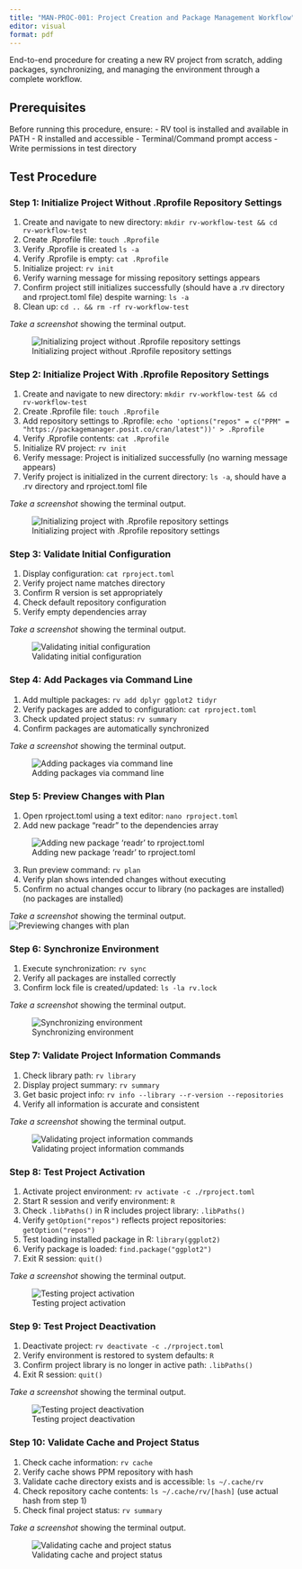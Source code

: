 ```yaml
---
title: "MAN-PROC-001: Project Creation and Package Management Workflow"
editor: visual
format: pdf
---
```


End-to-end procedure for creating a new RV project from scratch, adding packages, synchronizing, and managing the environment through a complete workflow.

## Prerequisites

Before running this procedure, ensure: - RV tool is installed and available in PATH - R installed and accessible - Terminal/Command prompt access - Write permissions in test directory

## Test Procedure

::: step
### Step 1: Initialize Project Without .Rprofile Repository Settings

1.  Create and navigate to new directory: `mkdir rv-workflow-test && cd rv-workflow-test`
2.  Create .Rprofile file: `touch .Rprofile`
3.  Verify .Rprofile is created `ls -a`
4.  Verify .Rprofile is empty: `cat .Rprofile`
5.  Initialize project: `rv init`
6.  Verify warning message for missing repository settings appears
7.  Confirm project still initializes successfully (should have a .rv directory and rproject.toml file) despite warning: `ls -a`
8.  Clean up: `cd .. && rm -rf rv-workflow-test`

*Take a screenshot* showing the terminal output.

![Initializing project without .Rprofile repository settings](images/man-proc-001-01.png){.screenshot}
:::

::: step
### Step 2: Initialize Project With .Rprofile Repository Settings

1.  Create and navigate to new directory: `mkdir rv-workflow-test && cd rv-workflow-test`
2.  Create .Rprofile file: `touch .Rprofile`
3.  Add repository settings to .Rprofile: `echo 'options("repos" = c("PPM" = "https://packagemanager.posit.co/cran/latest"))' > .Rprofile`
4.  Verify .Rprofile contents: `cat .Rprofile`
5.  Initialize RV project: `rv init`
6.  Verify message: Project is initialized successfully (no warning message appears)
7.  Verify project is initialized in the current directory: `ls -a`, should have a .rv directory and rproject.toml file

*Take a screenshot* showing the terminal output.

![Initializing project with .Rprofile repository settings](images/man-proc-001-02.png){.screenshot}
:::

::: step
### Step 3: Validate Initial Configuration

1.  Display configuration: `cat rproject.toml`
2.  Verify project name matches directory
3.  Confirm R version is set appropriately
4.  Check default repository configuration
5.  Verify empty dependencies array

*Take a screenshot* showing the terminal output.

![Validating initial configuration](images/man-proc-001-03.png){.screenshot}
:::

::: step
### Step 4: Add Packages via Command Line

1.  Add multiple packages: `rv add dplyr ggplot2 tidyr`
2.  Verify packages are added to configuration: `cat rproject.toml`
3.  Check updated project status: `rv summary`
4.  Confirm packages are automatically synchronized

*Take a screenshot* showing the terminal output.

![Adding packages via command line](images/man-proc-001-04.png){.screenshot}
:::

::: step
### Step 5: Preview Changes with Plan

1.  Open rproject.toml using a text editor: `nano rproject.toml`
2.  Add new package "readr" to the dependencies array

![Adding new package 'readr' to rproject.toml](images/man-proc-001-05.png){.screenshot}

3.  Run preview command: `rv plan`
4.  Verify plan shows intended changes without executing
5.  Confirm no actual changes occur to library (no packages are installed) (no packages are installed)

*Take a screenshot* showing the terminal output. ![Previewing changes with plan](images/man-proc-001-06.png){.screenshot}
:::

::: step
### Step 6: Synchronize Environment

1.  Execute synchronization: `rv sync`
2.  Verify all packages are installed correctly
3.  Confirm lock file is created/updated: `ls -la rv.lock`

*Take a screenshot* showing the terminal output.

![Synchronizing environment](images/man-proc-001-07.png){.screenshot}
:::

::: step
### Step 7: Validate Project Information Commands

1.  Check library path: `rv library`
2.  Display project summary: `rv summary`
3.  Get basic project info: `rv info --library --r-version --repositories`
4.  Verify all information is accurate and consistent

*Take a screenshot* showing the terminal output.

![Validating project information commands](images/man-proc-001-08.png){.screenshot}
:::

::: step
### Step 8: Test Project Activation

1.  Activate project environment: `rv activate -c ./rproject.toml`
2.  Start R session and verify environment: `R`
3.  Check `.libPaths()` in R includes project library: `.libPaths()`
4.  Verify `getOption("repos")` reflects project repositories: `getOption("repos")`
5.  Test loading installed package in R: `library(ggplot2)`
6.  Verify package is loaded: `find.package("ggplot2")`
7.  Exit R session: `quit()`

*Take a screenshot* showing the terminal output.

![Testing project activation](images/man-proc-001-09.png){.screenshot}
:::

::: step
### Step 9: Test Project Deactivation

1.  Deactivate project: `rv deactivate -c ./rproject.toml`
2.  Verify environment is restored to system defaults: `R`
3.  Confirm project library is no longer in active path: `.libPaths()`
4.  Exit R session: `quit()`

*Take a screenshot* showing the terminal output.

![Testing project deactivation](images/man-proc-001-10.png){.screenshot}
:::

::: step
### Step 10: Validate Cache and Project Status

1.  Check cache information: `rv cache`
2.  Verify cache shows PPM repository with hash
3.  Validate cache directory exists and is accessible: `ls ~/.cache/rv`
4.  Check repository cache contents: `ls ~/.cache/rv/[hash]` (use actual hash from step 1)
5.  Check final project status: `rv summary`

*Take a screenshot* showing the terminal output.

![Validating cache and project status](images/man-proc-001-11.png){.screenshot}
:::